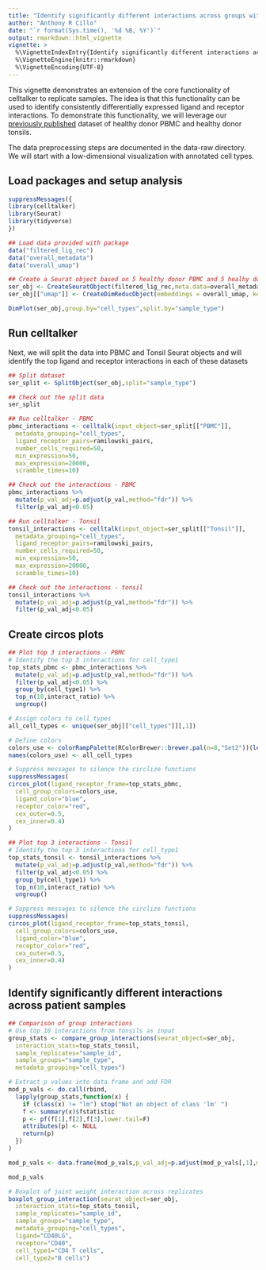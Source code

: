 ```yaml
---
title: "Identify significantly different interactions across groups with replicate samples"
author: "Anthony R Cillo"
date: "`r format(Sys.time(), '%d %B, %Y')`"
output: rmarkdown::html_vignette
vignette: >
  %\VignetteIndexEntry{Identify significantly different interactions across groups with replicate samples}
  %\VignetteEngine{knitr::rmarkdown}
  %\VignetteEncoding{UTF-8}
---
```


This vignette demonstrates an extension of the core functionality of celltalker to replicate samples. The idea is that this functionality can be used to identify consistently differentially expressed ligand and receptor interactions. To demonstrate this functionality, we will leverage our [previously published](https://www.ncbi.nlm.nih.gov/geo/query/acc.cgi?acc=GSE139324) dataset of healthy donor PBMC and healthy donor tonsils.

The data preprocessing steps are documented in the data-raw directory. We will start with a low-dimensional visualization with annotated cell types.

## Load packages and setup analysis

```r
suppressMessages({
library(celltalker)
library(Seurat)
library(tidyverse)
})

## Load data provided with package
data("filtered_lig_rec")
data("overall_metadata")
data("overall_umap")

## Create a Seurat object based on 5 healthy donor PBMC and 5 healhy donor tonsils
ser_obj <- CreateSeuratObject(filtered_lig_rec,meta.data=overall_metadata)
ser_obj[["umap"]] <- CreateDimReducObject(embeddings = overall_umap, key = "UMAP_", assay = DefaultAssay(ser_obj))

DimPlot(ser_obj,group.by="cell_types",split.by="sample_type")

```

## Run celltalker

Next, we will split the data into PBMC and Tonsil Seurat objects and will identify the top ligand and receptor interactions in each of these datasets

```r

## Split dataset
ser_split <- SplitObject(ser_obj,split="sample_type")

## Check out the split data
ser_split

## Run celltalker - PBMC
pbmc_interactions <- celltalk(input_object=ser_split[["PBMC"]],
  metadata_grouping="cell_types",
  ligand_receptor_pairs=ramilowski_pairs,
  number_cells_required=50,
  min_expression=50,
  max_expression=20000,
  scramble_times=10)

## Check out the interactions - PBMC
pbmc_interactions %>%
  mutate(p_val_adj=p.adjust(p_val,method="fdr")) %>%
  filter(p_val_adj<0.05)

## Run celltalker - Tonsil
tonsil_interactions <- celltalk(input_object=ser_split[["Tonsil"]],
  metadata_grouping="cell_types",
  ligand_receptor_pairs=ramilowski_pairs,
  number_cells_required=50,
  min_expression=50,
  max_expression=20000,
  scramble_times=10)

## Check out the interactions - tonsil
tonsil_interactions %>%
  mutate(p_val_adj=p.adjust(p_val,method="fdr")) %>%
  filter(p_val_adj<0.05)

```

## Create circos plots

```r

## Plot top 3 interactions - PBMC
# Identify the top 3 interactions for cell_type1
top_stats_pbmc <- pbmc_interactions %>%
  mutate(p_val_adj=p.adjust(p_val,method="fdr")) %>%
  filter(p_val_adj<0.05) %>%
  group_by(cell_type1) %>%
  top_n(10,interact_ratio) %>%
  ungroup()

# Assign colors to cell types
all_cell_types <- unique(ser_obj[["cell_types"]][,1])

# Define colors
colors_use <- colorRampPalette(RColorBrewer::brewer.pal(n=8,"Set2"))(length(all_cell_types))
names(colors_use) <- all_cell_types

# Suppress messages to silence the circlize functions
suppressMessages(
circos_plot(ligand_receptor_frame=top_stats_pbmc,
  cell_group_colors=colors_use,
  ligand_color="blue",
  receptor_color="red",
  cex_outer=0.5,
  cex_inner=0.4)
)

## Plot top 3 interactions - Tonsil
# Identify the top 3 interactions for cell_type1
top_stats_tonsil <- tonsil_interactions %>%
  mutate(p_val_adj=p.adjust(p_val,method="fdr")) %>%
  filter(p_val_adj<0.05) %>%
  group_by(cell_type1) %>%
  top_n(10,interact_ratio) %>%
  ungroup()

# Suppress messages to silence the circlize functions
suppressMessages(
circos_plot(ligand_receptor_frame=top_stats_tonsil,
  cell_group_colors=colors_use,
  ligand_color="blue",
  receptor_color="red",
  cex_outer=0.5,
  cex_inner=0.4)
)

```

## Identify significantly different interactions across patient samples

```r

## Comparison of group interactions
# Use top 10 interactions from tonsils as input
group_stats <- compare_group_interactions(seurat_object=ser_obj,
  interaction_stats=top_stats_tonsil,
  sample_replicates="sample_id",
  sample_groups="sample_type",
  metadata_grouping="cell_types")

# Extract p values into data.frame and add FDR
mod_p_vals <- do.call(rbind,
  lapply(group_stats,function(x) {
    if (class(x) != "lm") stop("Not an object of class 'lm' ")
    f <- summary(x)$fstatistic
    p <- pf(f[1],f[2],f[3],lower.tail=F)
    attributes(p) <- NULL
    return(p)
  })
)

mod_p_vals <- data.frame(mod_p_vals,p_val_adj=p.adjust(mod_p_vals[,1],method="fdr"))

mod_p_vals

# Boxplot of joint weight interaction across replicates
boxplot_group_interaction(seurat_object=ser_obj,
  interaction_stats=top_stats_tonsil,
  sample_replicates="sample_id",
  sample_groups="sample_type",
  metadata_grouping="cell_types",
  ligand="CD40LG",
  receptor="CD40",
  cell_type1="CD4 T cells",
  cell_type2="B cells")

```
